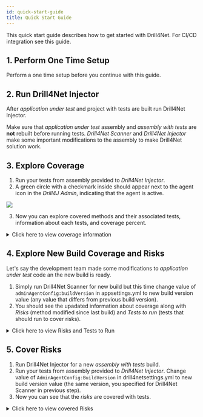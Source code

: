 ```yaml
---
id: quick-start-guide
title: Quick Start Guide
---
```



This quick start guide describes how to get started with Drill4Net.
For CI/CD integration see <Link to="/docs/drill4net/ci-cd-integration" target="_blank">this guide</Link>.

## 1. Perform One Time Setup
Perform a <Link to="/docs/drill4net/one-time-setup" target="_blank">one time setup</Link> before you continue with this guide.

## 2. Run Drill4Net Injector
After *application under test* and project with tests are built <Link to="/docs/drill4net/drill4net-apps#4-usage-1" target="_blank">run Drill4Net Injector</Link>.

<Warning>
    Make sure that <i>application under test</i> assembly and <i>assembly with tests</i> are <b>not</b> rebuilt
    before running tests. <i>Drill4Net Scanner</i> and <i>Drill4Net Injector</i> make some important modifications 
    to the assembly to make Drill4Net solution work. 
</Warning>

## 3. Explore Coverage
1. Run your tests from assembly provided to *Drill4Net Injector*.
2. A green circle with a checkmark inside should appear next to the agent icon in the *Drill4J Admin*, indicating that the agent
is active.
<Image src="/img/drill4net/active-agent.png"/>

3. Now you can explore covered methods and their associated tests, information about each tests, and coverage percent.
<details> 
    <summary>Click here to view coverage information</summary>
    <Image src="/img/drill4net/coverage-info.gif"/>
</details>

## 4. Explore New Build Coverage and Risks
Let's say the development team made some modifications to *application under test* code an the new build is ready.
1. Simply <Link to="/docs/drill4net/drill4net-apps#4-usage" target="_blank">run Drill4Net Scanner</Link> for new build
but this time change value of `adminAgentConfig:buildVersion` in appsettings.yml to new build version value
(any value that differs from previous build version).
2. You should see the upadated information about coverage along with *Risks* (method modified since last build) and
*Tests to run* (tests that should run to cover risks).
<details> 
    <summary>Click here to view Risks and Tests to Run</summary>
    <Image src="/img/drill4net/risks-and-tests-to-run.gif"/>
</details>

## 5. Cover Risks
1. <Link to="/docs/drill4net/drill4net-apps#4-usage-1" target="_blank">Run Drill4Net Injector</Link> for a new <i>assembly with tests</i> build.
2. Run your tests from assembly provided to *Drill4Net Injector*. Change value of `AdminAgentConfig:BuildVersion` in
drill4netsettings.yml to new build version value (the same version, you specified for Drill4Net Scanner in previous step).
3. Now you can see that the *risks* are covered with tests.
<details> 
    <summary>Click here to view covered Risks</summary>
    <Image src="/img/drill4net/covered-risks.gif"/>
</details>
